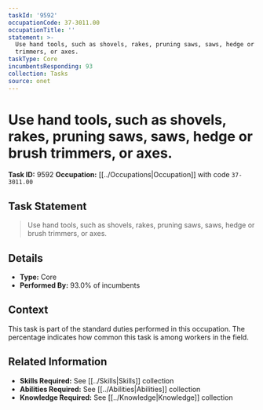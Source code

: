 ```yaml
---
taskId: '9592'
occupationCode: 37-3011.00
occupationTitle: ''
statement: >-
  Use hand tools, such as shovels, rakes, pruning saws, saws, hedge or brush
  trimmers, or axes.
taskType: Core
incumbentsResponding: 93
collection: Tasks
source: onet
---
```

# Use hand tools, such as shovels, rakes, pruning saws, saws, hedge or brush trimmers, or axes.

**Task ID:** 9592
**Occupation:** [[../Occupations|Occupation]] with code `37-3011.00`

## Task Statement

> Use hand tools, such as shovels, rakes, pruning saws, saws, hedge or brush trimmers, or axes.

## Details

- **Type:** Core
- **Performed By:** 93.0% of incumbents

## Context

This task is part of the standard duties performed in this occupation. The percentage indicates how common this task is among workers in the field.

## Related Information

- **Skills Required:** See [[../Skills|Skills]] collection
- **Abilities Required:** See [[../Abilities|Abilities]] collection
- **Knowledge Required:** See [[../Knowledge|Knowledge]] collection
